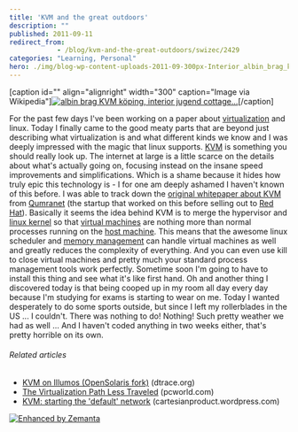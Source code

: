 ```yaml
---
title: 'KVM and the great outdoors'
description: ""
published: 2011-09-11
redirect_from: 
            - /blog/kvm-and-the-great-outdoors/swizec/2429
categories: "Learning, Personal"
hero: ./img/blog-wp-content-uploads-2011-09-300px-Interior_albin_brag_kvm_1.jpg
---
```


\[caption id="" align="alignright" width="300" caption="Image via Wikipedia"][![albin brag KVM köping, interior jugend cottage...](./img/blog-wp-content-uploads-2011-09-300px-Interior_albin_brag_kvm_1.jpg "albin brag KVM köping, interior jugend cottage...")](http://commons.wikipedia.org/wiki/File:Interior_albin_brag_kvm_1.jpg)\[/caption]

For the past few days I've been working on a paper about [virtualization](http://www.symantec.com/business/solutions/solutiondetail.jsp?solid=sol_business_cont&solfid=sol_virtualization_management "hardware virtualization") and linux. Today I finally came to the good meaty parts that are beyond just describing what virtualization is and what different kinds we know and I was deeply impressed with the magic that linux supports. [KVM](http://www.linux-kvm.org/ "Kernel-based Virtual Machine") is something you should really look up. The internet at large is a little scarce on the details about what's actually going on, focusing instead on the insane speed improvements and simplifications. Which is a shame because it hides how truly epic this technology is - I for one am deeply ashamed I haven't known of this before. I was able to track down the [original whitepaper about KVM](http://www.linuxinsight.com/files/kvm_whitepaper.pdf) from [Qumranet](http://en.wikipedia.org/wiki/Qumranet "Qumranet") (the startup that worked on this before selling out to [Red Hat](http://www.redhat.com "Red Hat")). Basically it seems the idea behind KVM is to merge the hypervisor and [linux kernel](http://www.kernel.org/ "Linux kernel") so that [virtual machines](http://en.wikipedia.org/wiki/Virtual_machine "Virtual machine") are nothing more than normal processes running on the [host machine](http://en.wikipedia.org/wiki/Host_machine "Host machine"). This means that the awesome linux scheduler and [memory management](http://en.wikipedia.org/wiki/Memory_management "Memory management") can handle virtual machines as well and greatly reduces the complexity of everything. And you can even use kill to close virtual machines and pretty much your standard process management tools work perfectly. Sometime soon I'm going to have to install this thing and see what it's like first hand. Oh and another thing I discovered today is that being cooped up in my room all day every day because I'm studying for exams is starting to wear on me. Today I wanted desperately to do some sports outside, but since I left my rollerblades in the US ... I couldn't. There was nothing to do! Nothing! Such pretty weather we had as well ... And I haven't coded anything in two weeks either, that's pretty horrible on its own.

###### Related articles

-   [KVM on Illumos (OpenSolaris fork)](http://dtrace.org/blogs/bmc/2011/08/15/kvm-on-illumos/) (dtrace.org)
-   [The Virtualization Path Less Traveled](http://www.pcworld.com/article/239767/the_virtualization_path_less_traveled.html) (pcworld.com)
-   [KVM: starting the 'default' network](http://cartesianproduct.wordpress.com/2011/07/31/kvm-starting-the-default-network/) (cartesianproduct.wordpress.com)

[![Enhanced by Zemanta](http://img.zemanta.com/zemified_e.png?x-id=bf8e45f3-5056-442d-950c-99002ce08002)](http://www.zemanta.com/ "Enhanced by Zemanta")
